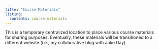 ```yaml
---
title: "Course Materials"
listing:
  contents: course-materials
---
```


This is a temporary centralized location to place various course materials for sharing purposes. Eventually, these materials will be transitioned to a different website (i.e., my collaborative blog with Jake Day).  